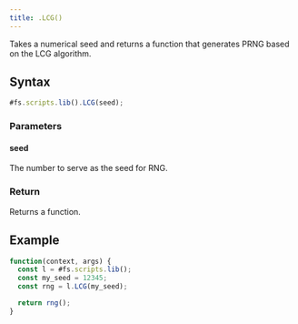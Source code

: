 ```yaml
---
title: .LCG()
---
```


Takes a numerical seed and returns a function that generates PRNG based on the LCG algorithm.

## Syntax

```js
#fs.scripts.lib().LCG(seed);
```

### Parameters

#### seed

The number to serve as the seed for RNG.

### Return

Returns a function.

## Example

```js
function(context, args) {
  const l = #fs.scripts.lib();
  const my_seed = 12345;
  const rng = l.LCG(my_seed);

  return rng();
}
```
